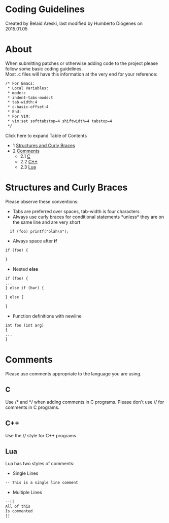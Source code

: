 
# Coding Guidelines 

 Created by  Belaid Areski, last modified by  Humberto Diógenes on 2015.01.05

# About

When submitting patches or otherwise adding code to the project please follow some basic coding guidelines.  
Most .c files will have this information at the very end for your reference:

```xml
/* For Emacs:
 * Local Variables:
 * mode:c
 * indent-tabs-mode:t
 * tab-width:4
 * c-basic-offset:4
 * End:
 * For VIM:
 * vim:set softtabstop=4 shiftwidth=4 tabstop=4
 */
```

Click here to expand Table of Contents

* 1 [Structures and Curly Braces](#structures-and-curly-braces)
* 2 [Comments](#comments)  
   * 2.1 [C](#-freeswitch--coding-guidelines-)  
   * 2.2 [C++](#c)  
   * 2.3 [Lua](#lua)

# Structures and Curly Braces

Please observe these conventions:

* Tabs are preferred over spaces, tab-width is four characters
* Always use curly braces for conditional statements \*unless\* they are on the same line and are very short

```xml
  if (foo) printf("blah\n");
```

* Always space after **if**

```xml
if (foo) {

}
```

* Nested **else**

```xml
if (foo) {
...
} else if (bar) {

} else {

}
```

* Function definitions with newline

```xml
int foo (int arg)
{
...
}
```

# Comments

Please use comments appropriate to the language you are using.

## C

Use /\* and \*/ when adding comments in C programs. Please don't use // for comments in C programs.

## C++

Use the // style for C++ programs

## Lua

Lua has two styles of comments:

* Single Lines

```xml
-- This is a single line comment
```

* Multiple Lines

```xml
--[[
All of this
Is commented
]]
```


